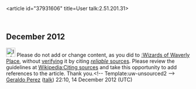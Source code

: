 <article id="37931606" title=User talk:2.51.201.31>
	<talkpage id="37931606" title="User talk:2.51.201.31">
== December 2012 ==
[[Image:Information.svg|25px|alt=|link=]] Please do not add or change content, as you did to [[:Wizards of Waverly Place]], without [[Wikipedia:Verifiability|verifying]] it by citing [[Wikipedia:Identifying reliable sources|''reliable'' sources]]. Please review the guidelines at [[Wikipedia:Citing sources]] and take this opportunity to add references to the article. Thank you.&lt;!-- Template:uw-unsourced2 --&gt; [[User:Geraldo Perez|Geraldo Perez]] ([[User talk:Geraldo Perez|talk]]) 22:10, 14 December 2012 (UTC)
	</talkpage>
</article>